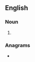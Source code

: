 ==English==

===Noun===
{{en-noun}}

# {{alternative spelling of|smarty|lang=en}}

===Anagrams===
* {{anagrams|en|AIRMETs|Artemis|Reitsma|Ritsema|Ter Sami|imarets|maestri|maistre|mariets|masrite|mirates|misrate}}